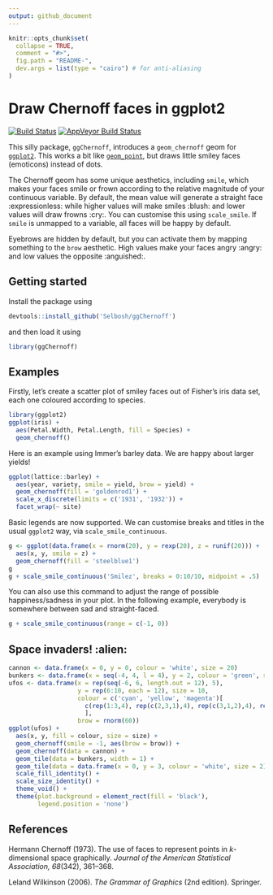```yaml
---
output: github_document
---
```


<!-- README.md is generated from README.Rmd. Please edit that file -->

```r
knitr::opts_chunk$set(
  collapse = TRUE,
  comment = "#>",
  fig.path = "README-",
  dev.args = list(type = "cairo") # for anti-aliasing
)
```

# Draw Chernoff faces in ggplot2

[![Build Status](https://travis-ci.org/Selbosh/ggChernoff.svg?branch=master)](https://travis-ci.org/Selbosh/ggChernoff) [![AppVeyor Build Status](https://ci.appveyor.com/api/projects/status/github/Selbosh/ggChernoff?branch=master&svg=true)](https://ci.appveyor.com/project/Selbosh/ggChernoff)

This silly package, `ggChernoff`, introduces a `geom_chernoff` geom for [`ggplot2`](http://ggplot2.org).
This works a bit like [`geom_point`](http://docs.ggplot2.org/current/geom_point.html),
but draws little smiley faces (emoticons) instead of dots.

The Chernoff geom has some unique aesthetics, including `smile`,
which makes your faces smile or frown according to the relative magnitude of your continuous variable.
By default, the mean value will generate a straight face :expressionless: while higher values will make smiles :blush: and lower values will draw frowns :cry:. You can customise this using `scale_smile`.
If `smile` is unmapped to a variable, all faces will be happy by default.

Eyebrows are hidden by default, but you can activate them by mapping something to the `brow` aesthetic.
High values make your faces angry :angry: and low values the opposite :anguished:.

## Getting started

Install the package using
```r
devtools::install_github('Selbosh/ggChernoff')
```
and then load it using
```r
library(ggChernoff)
```

## Examples

Firstly, let's create a scatter plot of smiley faces out of Fisher's iris data set, each one coloured according to species.
```r
library(ggplot2)
ggplot(iris) +
  aes(Petal.Width, Petal.Length, fill = Species) +
  geom_chernoff()
```

Here is an example using Immer's barley data. We are happy about larger yields!
```r
ggplot(lattice::barley) +
  aes(year, variety, smile = yield, brow = yield) +
  geom_chernoff(fill = 'goldenrod1') +
  scale_x_discrete(limits = c('1931', '1932')) +
  facet_wrap(~ site)
```

Basic legends are now supported. We can customise breaks and titles in the usual `ggplot2` way, via `scale_smile_continuous`.

```r
g <- ggplot(data.frame(x = rnorm(20), y = rexp(20), z = runif(20))) +
  aes(x, y, smile = z) +
  geom_chernoff(fill = 'steelblue1')
g
g + scale_smile_continuous('Smilez', breaks = 0:10/10, midpoint = .5)
```

You can also use this command to adjust the range of possible happiness/sadness in your plot. In the following example, everybody is somewhere between sad and straight-faced.

```r
g + scale_smile_continuous(range = c(-1, 0))
```

## Space invaders! :alien:

```r
cannon <- data.frame(x = 0, y = 0, colour = 'white', size = 20)
bunkers <- data.frame(x = seq(-4, 4, l = 4), y = 2, colour = 'green', size = 1)
ufos <- data.frame(x = rep(seq(-6, 6, length.out = 12), 5),
                   y = rep(6:10, each = 12), size = 10,
                   colour = c('cyan', 'yellow', 'magenta')[
                     c(rep(1:3,4), rep(c(2,3,1),4), rep(c(3,1,2),4), rep(1:3,4), rep(c(2,3,1),4))
                     ],
                   brow = rnorm(60))
ggplot(ufos) +
  aes(x, y, fill = colour, size = size) +
  geom_chernoff(smile = -1, aes(brow = brow)) +
  geom_chernoff(data = cannon) +
  geom_tile(data = bunkers, width = 1) +
  geom_tile(data = data.frame(x = 0, y = 3, colour = 'white', size = 2), width = .1) +
  scale_fill_identity() +
  scale_size_identity() +
  theme_void() +
  theme(plot.background = element_rect(fill = 'black'),
        legend.position = 'none')
```

## References
Hermann Chernoff (1973).
The use of faces to represent points in *k*-dimensional space graphically.
*Journal of the American Statistical Association, 68*(342), 361–368.

Leland Wilkinson (2006).
*The Grammar of Graphics* (2nd edition).
Springer.
